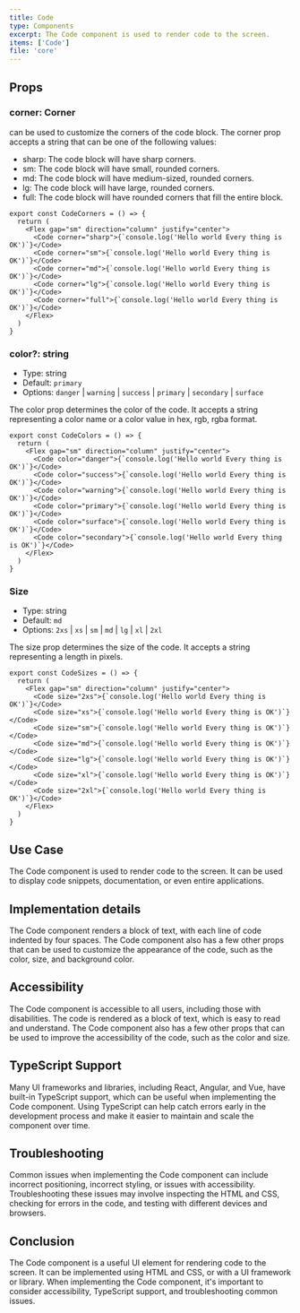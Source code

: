 ```yaml
---
title: Code
type: Components
excerpt: The Code component is used to render code to the screen.
items: ['Code']
file: 'core'
---
```


## Props

### corner: Corner

can be used to customize the corners of the code block. The corner prop accepts a string that can be one of the following values:

- sharp: The code block will have sharp corners.
- sm: The code block will have small, rounded corners.
- md: The code block will have medium-sized, rounded corners.
- lg: The code block will have large, rounded corners.
- full: The code block will have rounded corners that fill the entire block.

```tsx showLineNumbers title="Code.tsx"
export const CodeCorners = () => {
  return (
    <Flex gap="sm" direction="column" justify="center">
      <Code corner="sharp">{`console.log('Hello world Every thing is OK')`}</Code>
      <Code corner="sm">{`console.log('Hello world Every thing is OK')`}</Code>
      <Code corner="md">{`console.log('Hello world Every thing is OK')`}</Code>
      <Code corner="lg">{`console.log('Hello world Every thing is OK')`}</Code>
      <Code corner="full">{`console.log('Hello world Every thing is OK')`}</Code>
    </Flex>
  )
}
```

### color?: string

- Type: string
- Default: `primary`
- Options: `danger` | `warning` | `success` | `primary` | `secondary` | `surface`

The color prop determines the color of the code. It accepts a string representing a color name or a color value in hex, rgb, rgba format.

```tsx showLineNumbers title="Code.tsx"
export const CodeColors = () => {
  return (
    <Flex gap="sm" direction="column" justify="center">
      <Code color="danger">{`console.log('Hello world Every thing is OK')`}</Code>
      <Code color="success">{`console.log('Hello world Every thing is OK')`}</Code>
      <Code color="warning">{`console.log('Hello world Every thing is OK')`}</Code>
      <Code color="primary">{`console.log('Hello world Every thing is OK')`}</Code>
      <Code color="surface">{`console.log('Hello world Every thing is OK')`}</Code>
      <Code color="secondary">{`console.log('Hello world Every thing is OK')`}</Code>
    </Flex>
  )
}
```

### Size

- Type: string
- Default: `md`
- Options: `2xs` | `xs` | `sm` | `md` | `lg` | `xl` | `2xl`

The size prop determines the size of the code. It accepts a string representing a length in pixels.

```tsx showLineNumbers title="Code.tsx"
export const CodeSizes = () => {
  return (
    <Flex gap="sm" direction="column" justify="center">
      <Code size="2xs">{`console.log('Hello world Every thing is OK')`}</Code>
      <Code size="xs">{`console.log('Hello world Every thing is OK')`}</Code>
      <Code size="sm">{`console.log('Hello world Every thing is OK')`}</Code>
      <Code size="md">{`console.log('Hello world Every thing is OK')`}</Code>
      <Code size="lg">{`console.log('Hello world Every thing is OK')`}</Code>
      <Code size="xl">{`console.log('Hello world Every thing is OK')`}</Code>
      <Code size="2xl">{`console.log('Hello world Every thing is OK')`}</Code>
    </Flex>
  )
}
```

## Use Case

The Code component is used to render code to the screen. It can be used to display code snippets, documentation, or even entire applications.

## Implementation details

The Code component renders a block of text, with each line of code indented by four spaces. The Code component also has a few other props that can be used to customize the appearance of the code, such as the color, size, and background color.

## Accessibility

The Code component is accessible to all users, including those with disabilities. The code is rendered as a block of text, which is easy to read and understand. The Code component also has a few other props that can be used to improve the accessibility of the code, such as the color and size.

## TypeScript Support

Many UI frameworks and libraries, including React, Angular, and Vue, have built-in TypeScript support, which can be useful when implementing the Code component. Using TypeScript can help catch errors early in the development process and make it easier to maintain and scale the component over time.

## Troubleshooting

Common issues when implementing the Code component can include incorrect positioning, incorrect styling, or issues with accessibility. Troubleshooting these issues may involve inspecting the HTML and CSS, checking for errors in the code, and testing with different devices and browsers.

## Conclusion

The Code component is a useful UI element for rendering code to the screen. It can be implemented using HTML and CSS, or with a UI framework or library. When implementing the Code component, it's important to consider accessibility, TypeScript support, and troubleshooting common issues.
